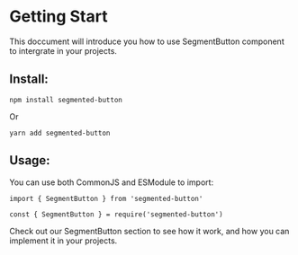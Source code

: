 
<Meta title="Introduction" />

# Getting Start

This doccument will introduce you how to use SegmentButton component to intergrate in your projects.

## Install:

```
npm install segmented-button
```

Or

```
yarn add segmented-button
```

## Usage:

You can use both CommonJS and ESModule to import:

```
import { SegmentButton } from 'segmented-button'
```

```
const { SegmentButton } = require('segmented-button')
```

Check out our SegmentButton section to see how it work, and how you can implement it in your projects.
